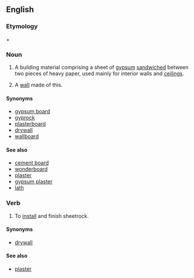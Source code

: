 {{also|Sheetrock}}
==English==

===Etymology===
{{term|sheet|lang=en}} + {{term|rock|lang=en}}

===Noun===
{{en-noun|-}}

# {{uncountable}} A building material comprising a sheet of [[gypsum]] [[sandwiched]] between two pieces of heavy paper, used mainly for interior walls and [[ceiling]]s.
# {{rfv-sense|Maybe, but I'd like to see whether it's countable, capitalized etc.}} A [[wall]] made of this.

====Synonyms====
* [[gypsum board]]
* [[gyprock]]
* [[plasterboard]]
* [[drywall]]
* [[wallboard]]

====See also====
* [[cement board]]
* [[wonderboard]]
* [[plaster]]
* [[gypsum plaster]]
* [[lath]]

===Verb===
{{en-verb}}

# To [[install]] and finish sheetrock.

====Synonyms====
* [[drywall]]

====See also====
* [[plaster]]